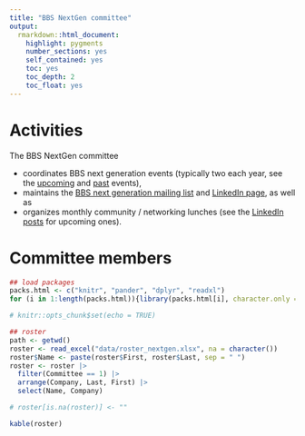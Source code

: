 ```yaml
---
title: "BBS NextGen committee"
output: 
  rmarkdown::html_document:
    highlight: pygments
    number_sections: yes
    self_contained: yes
    toc: yes
    toc_depth: 2
    toc_float: yes
---
```


# Activities

The BBS NextGen committee

* coordinates BBS next generation events (typically two each year, see the [upcoming](events_upcoming.html) and [past](events_past.html) events),
* maintains the [BBS next generation mailing list](index.html#additional-e-mailing-list-of-the-bbs-next-generation-committee) and [LinkedIn page](https://www.linkedin.com/company/bbs-next-generation), as well as
* organizes monthly community / networking lunches (see the [LinkedIn posts](https://www.linkedin.com/company/bbs-next-generation/posts) for upcoming ones).

# Committee members

```r
## load packages
packs.html <- c("knitr", "pander", "dplyr", "readxl")
for (i in 1:length(packs.html)){library(packs.html[i], character.only = TRUE)}

# knitr::opts_chunk$set(echo = TRUE)

## roster   
path <- getwd()
roster <- read_excel("data/roster_nextgen.xlsx", na = character())
roster$Name <- paste(roster$First, roster$Last, sep = " ")
roster <- roster |>
  filter(Committee == 1) |>
  arrange(Company, Last, First) |>
  select(Name, Company) 

# roster[is.na(roster)] <- ""
```

```r
kable(roster)
```



